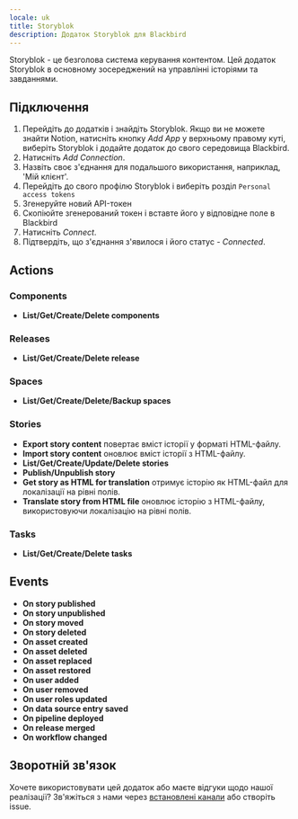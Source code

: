 ```yaml
---
locale: uk
title: Storyblok
description: Додаток Storyblok для Blackbird
---
```


<LinkCard title="View on Github" target="_blank" href="https://github.com/bb-io/Storyblok" icon="github" />
 
  
Storyblok - це безголова система керування контентом. Цей додаток Storyblok в основному зосереджений на управлінні історіями та завданнями.  

## Підключення  
  
1. Перейдіть до додатків і знайдіть Storyblok. Якщо ви не можете знайти Notion, натисніть кнопку _Add App_ у верхньому правому куті, виберіть Storyblok і додайте додаток до свого середовища Blackbird.  
2. Натисніть _Add Connection_.  
3. Назвіть своє з'єднання для подальшого використання, наприклад, 'Мій клієнт'.  
4. Перейдіть до свого профілю Storyblok і виберіть розділ `Personal access tokens`
5. Згенеруйте новий API-токен
7. Скопіюйте згенерований токен і вставте його у відповідне поле в Blackbird
8. Натисніть _Connect_.  
9. Підтвердіть, що з'єднання з'явилося і його статус - _Connected_.  
  
## Actions  
 
### Components

- **List/Get/Create/Delete components**

### Releases

- **List/Get/Create/Delete release**

### Spaces

- **List/Get/Create/Delete/Backup spaces**

### Stories

- **Export story content** повертає вміст історії у форматі HTML-файлу.
- **Import story content** оновлює вміст історії з HTML-файлу.
- **List/Get/Create/Update/Delete stories**
- **Publish/Unpublish story**
- **Get story as HTML for translation** отримує історію як HTML-файл для локалізації на рівні полів.
- **Translate story from HTML file** оновлює історію з HTML-файлу, використовуючи локалізацію на рівні полів.

### Tasks

- **List/Get/Create/Delete tasks**

## Events

- **On story published**
- **On story unpublished**
- **On story moved**
- **On story deleted**
- **On asset created**
- **On asset deleted**
- **On asset replaced**
- **On asset restored**
- **On user added**
- **On user removed**
- **On user roles updated**
- **On data source entry saved**
- **On pipeline deployed**
- **On release merged**
- **On workflow changed**
  
## Зворотній зв'язок  
  
Хочете використовувати цей додаток або маєте відгуки щодо нашої реалізації? Зв'яжіться з нами через [встановлені канали](https://www.blackbird.io/) або створіть issue.